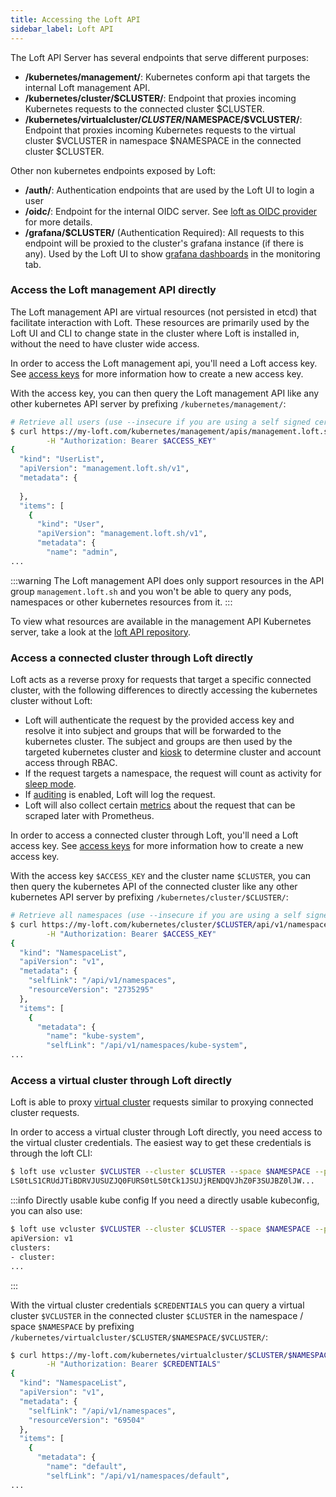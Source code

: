 ```yaml
---
title: Accessing the Loft API
sidebar_label: Loft API
---
```


The Loft API Server has several endpoints that serve different purposes:
- **/kubernetes/management/**: Kubernetes conform api that targets the internal Loft management API.
- **/kubernetes/cluster/$CLUSTER/**: Endpoint that proxies incoming Kubernetes requests to the connected cluster $CLUSTER.
- **/kubernetes/virtualcluster/$CLUSTER/$NAMESPACE/$VCLUSTER/**: Endpoint that proxies incoming Kubernetes requests to the virtual cluster $VCLUSTER in namespace $NAMESPACE in the connected cluster $CLUSTER.

Other non kubernetes endpoints exposed by Loft:
- **/auth/**: Authentication endpoints that are used by the Loft UI to login a user
- **/oidc/**: Endpoint for the internal OIDC server. See [loft as OIDC provider](./oidc.mdx) for more details.
- **/grafana/$CLUSTER/** (Authentication Required): All requests to this endpoint will be proxied to the cluster's grafana instance (if there is any). Used by the Loft UI to show [grafana dashboards](./monitoring.mdx) in the monitoring tab.

### Access the Loft management API directly 

The Loft management API are virtual resources (not persisted in etcd) that facilitate interaction with Loft. These resources are primarily used by the Loft UI and CLI to change state in the cluster where Loft is installed in, without the need to have cluster wide access.

In order to access the Loft management api, you'll need a Loft access key. See [access keys](./ci-cd-pipelines.mdx#authentication) for more information how to create a new access key.

With the access key, you can then query the Loft management API like any other kubernetes API server by prefixing `/kubernetes/management/`:
```bash
# Retrieve all users (use --insecure if you are using a self signed certificate)
$ curl https://my-loft.com/kubernetes/management/apis/management.loft.sh/v1/users \
        -H "Authorization: Bearer $ACCESS_KEY"
{
  "kind": "UserList",
  "apiVersion": "management.loft.sh/v1",
  "metadata": {
    
  },
  "items": [
    {
      "kind": "User",
      "apiVersion": "management.loft.sh/v1",
      "metadata": {
        "name": "admin",
...
```

:::warning
The Loft management API does only support resources in the API group `management.loft.sh` and you won't be able to query any pods, namespaces or other kubernetes resources from it. 
:::

To view what resources are available in the management API Kubernetes server, take a look at the [loft API repository](https://github.com/loft-sh/api/tree/master/pkg/apis/management/v1).

### Access a connected cluster through Loft directly

Loft acts as a reverse proxy for requests that target a specific connected cluster, with the following differences to directly accessing the kubernetes cluster without Loft:
- Loft will authenticate the request by the provided access key and resolve it into subject and groups that will be forwarded to the kubernetes cluster. The subject and groups are then used by the targeted kubernetes cluster and [kiosk](https://github.com/loft-sh/kiosk) to determine cluster and account access through RBAC. 
- If the request targets a namespace, the request will count as activity for [sleep mode](../self-service/sleep-mode.mdx).
- If [auditing](./administration/auditing.mdx) is enabled, Loft will log the request.
- Loft will also collect certain [metrics](./administration/metrics.mdx) about the request that can be scraped later with Prometheus.

In order to access a connected cluster through Loft, you'll need a Loft access key. See [access keys](./ci-cd-pipelines.mdx#authentication) for more information how to create a new access key.

With the access key `$ACCESS_KEY` and the cluster name `$CLUSTER`, you can then query the kubernetes API of the connected cluster like any other kubernetes API server by prefixing `/kubernetes/cluster/$CLUSTER/`:
```bash
# Retrieve all namespaces (use --insecure if you are using a self signed certificate)
$ curl https://my-loft.com/kubernetes/cluster/$CLUSTER/api/v1/namespaces \
        -H "Authorization: Bearer $ACCESS_KEY"
{
  "kind": "NamespaceList",
  "apiVersion": "v1",
  "metadata": {
    "selfLink": "/api/v1/namespaces",
    "resourceVersion": "2735295"
  },
  "items": [
    {
      "metadata": {
        "name": "kube-system",
        "selfLink": "/api/v1/namespaces/kube-system",
...
```

### Access a virtual cluster through Loft directly

Loft is able to proxy [virtual cluster](../self-service/virtual-clusters.mdx) requests similar to proxying connected cluster requests.

In order to access a virtual cluster through Loft directly, you need access to the virtual cluster credentials. The easiest way to get these credentials is through the loft CLI:

```bash
$ loft use vcluster $VCLUSTER --cluster $CLUSTER --space $NAMESPACE --print-token
LS0tLS1CRUdJTiBDRVJUSUZJQ0FURS0tLS0tCk1JSUJjRENDQVJhZ0F3SUJBZ0lJW...
```

:::info Directly usable kube config
If you need a directly usable kubeconfig, you can also use:
```bash
$ loft use vcluster $VCLUSTER --cluster $CLUSTER --space $NAMESPACE --print
apiVersion: v1                                                    
clusters:
- cluster:
...
```
:::

With the virtual cluster credentials `$CREDENTIALS` you can query a virtual cluster `$VCLUSTER` in the connected cluster `$CLUSTER` in the namespace / space `$NAMESPACE` by prefixing `/kubernetes/virtualcluster/$CLUSTER/$NAMESPACE/$VCLUSTER/`:
```bash
$ curl https://my-loft.com/kubernetes/virtualcluster/$CLUSTER/$NAMESPACE/$VCLUSTER/api/v1/namespaces \
        -H "Authorization: Bearer $CREDENTIALS"
{
  "kind": "NamespaceList",
  "apiVersion": "v1",
  "metadata": {
    "selfLink": "/api/v1/namespaces",
    "resourceVersion": "69504"
  },
  "items": [
    {
      "metadata": {
        "name": "default",
        "selfLink": "/api/v1/namespaces/default",
...
```
